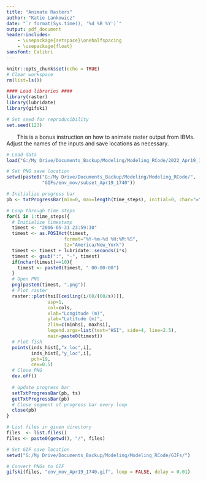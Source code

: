 ```yaml
---
title: "Animate Rasters"
author: "Katie Lankowicz"
date: "`r format(Sys.time(), '%d %B %Y')`"
output: pdf_document
header-includes:
    - \usepackage{setspace}\onehalfspacing
    - \usepackage{float}
sansfont: Calibri
---
```

```r
knitr::opts_chunk$set(echo = TRUE)
# Clear workspace
rm(list=ls())

#### Load libraries ####
library(raster)
library(lubridate)
library(gifski)

# Set seed for reproducibility
set.seed(123)
```

|        This is a bonus instruction on how to animate raster output from IBMs. Adjust the names of the inputs and save locations as necessary.

\singlespacing
```r
# Load data
load("G:/My Drive/Documents_Backup/Modeling/Modeling_RCode/2022_Apr19_1740.Rdata")

# Set PNG save location
setwd(paste0("G:/My Drive/Documents_Backup/Modeling/Modeling_RCode/",
             "GIFs/env_mov/subset_Apr19_1740"))

# Initialize progress bar
pb <- txtProgressBar(min=0, max=length(time_steps), initial=0, char="=", style=3)

# Loop through time steps
for(i in 1:time_steps){
  # Initialize timestamp
  timest <- "2006-05-31 23:59:30"
  timest <- as.POSIXct(timest,
                     format="%Y-%m-%d %H:%M:%S", 
                     tz="America/New_York")
  timest <- timest + lubridate::seconds(i*s)
  timest <- gsub(":", "-", timest)
  if(nchar(timest)==10){
    timest <- paste0(timest, " 00-00-00")
  }
  # Open PNG
  png(paste0(timest, ".png"))
  # Plot raster
  raster::plot(hsi[[ceiling(i/60/(60/s))]],
               asp=1,
               col=cols,
               xlab="Longitude (m)",
               ylab="Latitude (m)",
               zlim=c(minhsi, maxhsi),
               legend.args=list(text="HSI", side=4, line=2.5),
               main=paste0(timest))
  # Plot fish
  points(inds_hist[,"x_loc",i],
         inds_hist[,"y_loc",i], 
         pch=19,
         cex=0.5)
  # Close PNG
  dev.off()
  
  # Update progress bar
  setTxtProgressBar(pb, ts)
  getTxtProgressBar(pb)
  # Close segment of progress bar every loop
  close(pb)
}

# List files in given directory
files  <- list.files()
files <- paste0(getwd(), "/", files)

# Set GIF save location
setwd("G:/My Drive/Documents_Backup/Modeling/Modeling_RCode/GIFs/")

# Convert PNGs to GIF
gifski(files, "env_mov_Apr19_1740.gif", loop = FALSE, delay = 0.01)
```